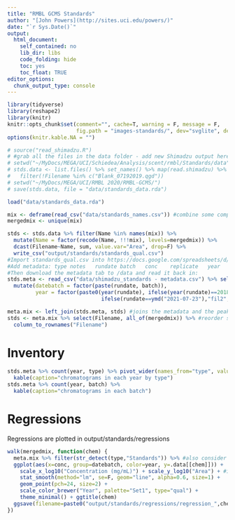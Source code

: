 ```yaml
---
title: "RMBL GCMS Standards"
author: "[John Powers](http://sites.uci.edu/powers/)"
date: "`r Sys.Date()`"
output:
  html_document:
    self_contained: no
    lib_dir: libs
    code_folding: hide
    toc: yes
    toc_float: TRUE
editor_options: 
  chunk_output_type: console
---
```


```r
library(tidyverse)
library(reshape2)
library(knitr)
knitr::opts_chunk$set(comment="", cache=T, warning = F, message = F, 
                      fig.path = "images-standards/", dev="svglite", dev.args=list(fix_text_size=FALSE), fig.height=8, fig.width=8)
options(knitr.kable.NA = "")
```

```r
# source("read_shimadzu.R")
# #grab all the files in the data folder - add new Shimadzu output here and give it 2 digit prefix number
# setwd("~/MyDocs/MEGA/UCI/Schiedea/Analysis/scent/rmbl/Standards/data")
# stds.data <- list.files() %>% set_names() %>% map(read.shimadzu) %>% bind_rows(.id="batch") %>% 
#   filter(!Filename %in% c("Blank_07192019.qgd"))
# setwd("~/MyDocs/MEGA/UCI/RMBL 2020/RMBL-GCMS/")
# save(stds.data, file = "data/standards_data.rda")

load("data/standards_data.rda")

mix <- deframe(read_csv("data/standards_names.csv")) #combine some compound names
mergedmix <- unique(mix)

stds <- stds.data %>% filter(Name %in% names(mix)) %>% 
  mutate(Name = factor(recode(Name, !!!mix), levels=mergedmix)) %>% 
  dcast(Filename~Name, sum, value.var="Area", drop=F) %>% 
  write_csv("output/standards/standards_qual.csv")
#Import standards_qual.csv into https://docs.google.com/spreadsheets/d/1BqdNz8hb_CGbX83Rg8Zr42TPwb4z_JN42Qf_Je4Sz4k/edit#gid=2145192042
#Add metadata: type	notes	rundate	batch	conc	replicate	year
#Then download the metadata tab to /data and read it back in:
stds.meta <- read_csv("data/shimadzu_standards - metadata.csv") %>% select(-all_of(mergedmix)) %>% 
  mutate(datebatch = factor(paste(rundate, batch)), 
         year = factor(paste0(year(rundate), ifelse(year(rundate)==2018 & rundate < ymd("2018-07-12"), "leak",""), 
                              ifelse(rundate==ymd("2021-07-23"),"fil2",""))))

meta.mix <- left_join(stds.meta, stds) #joins the metadata and the peak areas
stds <- meta.mix %>% select(Filename, all_of(mergedmix)) %>% #reorder stds to match stds.meta
  column_to_rownames("Filename") 
```

# Inventory

```r
stds.meta %>% count(year, type) %>% pivot_wider(names_from="type", values_from="n") %>% 
  kable(caption="chromatograms in each year by type")
stds.meta %>% count(year, batch) %>% 
  kable(caption="chromatograms in each batch")
```

# Regressions

Regressions are plotted in output/standards/regressions

```r
walk(mergedmix, function(chem) {
  meta.mix %>% filter(str_detect(type,"Standards")) %>% #also consider Indole, PineneOctanone types
  ggplot(aes(x=conc, group=datebatch, color=year, y=.data[[chem]])) +
    scale_x_log10("Concentration (mg/mL)") + scale_y_log10("Area") + #ignores zeros
    stat_smooth(method="lm", se=F, geom="line", alpha=0.6, size=1) + 
    geom_point(pch=24, size=2) + 
    scale_color_brewer("Year", palette="Set1", type="qual") + 
    theme_minimal() + ggtitle(chem)
  ggsave(filename=paste0("output/standards/regressions/regression_",chem,".svg"), width=8, height=6)
})
```

```r

```

